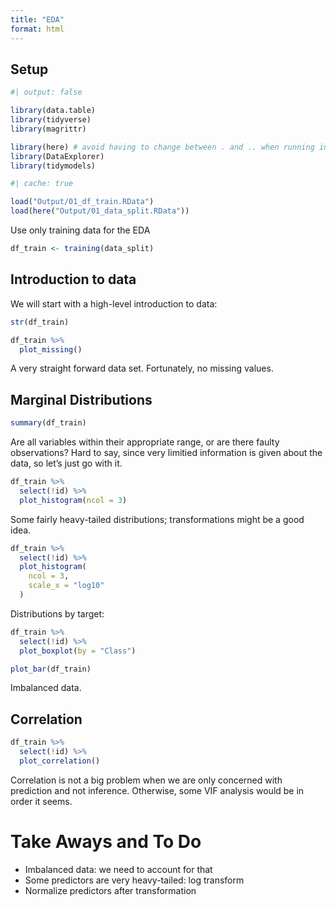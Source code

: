 ```yaml
---
title: "EDA"
format: html
---
```


## Setup

```r
#| output: false

library(data.table)
library(tidyverse)
library(magrittr)

library(here) # avoid having to change between . and .. when running interactively vs knitting
library(DataExplorer)
library(tidymodels)
```

```r
#| cache: true

load("Output/01_df_train.RData")
load(here("Output/01_data_split.RData"))
```

Use only training data for the EDA
```r
df_train <- training(data_split)
```

## Introduction to data
We will start with a high-level introduction to data:

```r
str(df_train)
```

```r
df_train %>% 
  plot_missing()
```
A very straight forward data set. Fortunately, no missing values. 

## Marginal Distributions

```r
summary(df_train)
```
Are all variables within their appropriate range, or are there faulty observations? Hard to say, since very limitied information is given about the data, so let's just go with it. 

```r
df_train %>%
  select(!id) %>% 
  plot_histogram(ncol = 3)
```
Some fairly heavy-tailed distributions; transformations might be a good idea. 

```r
df_train %>%
  select(!id) %>% 
  plot_histogram(
    ncol = 3, 
    scale_x = "log10"
  )
```


Distributions by target:

```r
df_train %>% 
  select(!id) %>% 
  plot_boxplot(by = "Class")
```


```r
plot_bar(df_train)
```
Imbalanced data.

## Correlation

```r
df_train %>% 
  select(!id) %>% 
  plot_correlation()
```
Correlation is not a big problem when we are only concerned with prediction and not inference. Otherwise, some VIF analysis would be in order it seems. 

# Take Aways and To Do
- Imbalanced data: we need to account for that
- Some predictors are very heavy-tailed: log transform
- Normalize predictors after transformation

